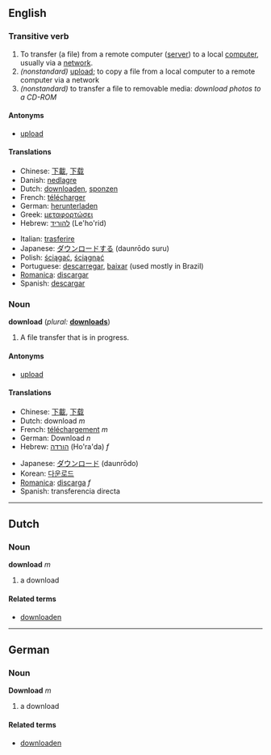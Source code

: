 ==English==
===Transitive verb===
{{en-infl-reg-consonant|download||}}

#To transfer (a file) from a remote computer ([[server]]) to a local [[computer]], usually via a [[network]].
#''(nonstandard)'' [[upload]]; to copy a file from a local computer to a remote computer via a network
#''(nonstandard)'' to transfer a file to removable media: ''download photos to a CD-ROM''

====Antonyms====
*[[upload]]

====Translations====
{{top}}<!--languages from A to I go here-->
*Chinese: [[下載]], [[下载]]
*Danish: [[nedlagre]]
*Dutch: [[downloaden]], [[sponzen]]
*French: [[télécharger]]
*German: [[herunterladen]]
*Greek: [[μεταφορτώσει]]
*Hebrew: [[להוריד]] (Le'ho'rid)
{{mid}}<!--languages from J to Z go here-->
*Italian: [[trasferire]]
*Japanese: [[ダウンロードする]] (daunrōdo suru)
*Polish: [[ściągać]], [[ściągnąć]]
*Portuguese: [[descarregar]], [[baixar]] (used mostly in Brazil)
*[[Romanica]]: [[discargar]]
*Spanish: [[descargar]]
{{bottom}}

===Noun===
'''download''' (''plural:'' '''[[downloads]]''')

#A file transfer that is in progress.

====Antonyms====
*[[upload]]

====Translations====
{{top}}<!--languages from A to I go here-->
*Chinese: [[下載]], [[下载]]
*Dutch: download ''m''
*French: [[téléchargement]] ''m''
*German: Download ''n''
*Hebrew: [[הורדה]] (Ho'ra'da) ''f''
{{mid}}<!--languages from J to Z go here-->
*Japanese: [[ダウンロード]] (daunrōdo)
*Korean: [[다운로드]]
*[[Romanica]]: [[discarga]] ''f''
*Spanish: transferencia directa
{{bottom}}

----

==Dutch==
===Noun===
'''download''' ''m''

# a download

====Related terms====
*[[downloaden]]

----

==German==
===Noun===
'''Download''' ''m''

# a download

====Related terms====
*[[downloaden]]